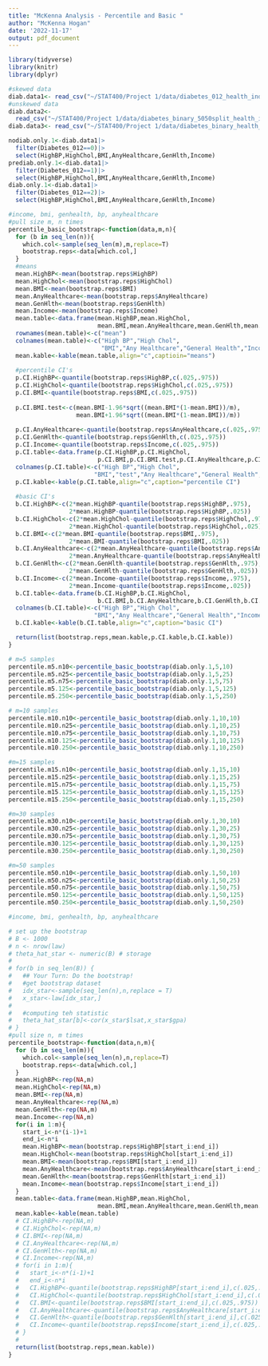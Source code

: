 ```yaml
---
title: "McKenna Analysis - Percentile and Basic "
author: "McKenna Hogan"
date: '2022-11-17'
output: pdf_document
---
```


```r
library(tidyverse)
library(knitr)
library(dplyr)
```

```r
#skewed data
diab.data1<- read_csv("~/STAT400/Project 1/data/diabetes_012_health_indicators_BRFSS2015.csv")
#unskewed data
diab.data2<- 
  read_csv("~/STAT400/Project 1/data/diabetes_binary_5050split_health_indicators_BRFSS2015.csv")
diab.data3<- read_csv("~/STAT400/Project 1/data/diabetes_binary_health_indicators_BRFSS2015.csv")

nodiab.only.1<-diab.data1|>
  filter(Diabetes_012==0)|>
  select(HighBP,HighChol,BMI,AnyHealthcare,GenHlth,Income)
prediab.only.1<-diab.data1|>
  filter(Diabetes_012==1)|>
  select(HighBP,HighChol,BMI,AnyHealthcare,GenHlth,Income)
diab.only.1<-diab.data1|>
  filter(Diabetes_012==2)|>
  select(HighBP,HighChol,BMI,AnyHealthcare,GenHlth,Income)
```

```r
#income, bmi, genhealth, bp, anyhealthcare
#pull size m, n times
percentile_basic_bootstrap<-function(data,m,n){
  for (b in seq_len(n)){
    which.col<-sample(seq_len(m),m,replace=T)
    bootstrap.reps<-data[which.col,]
  }
  #means
  mean.HighBP<-mean(bootstrap.reps$HighBP)
  mean.HighChol<-mean(bootstrap.reps$HighChol)
  mean.BMI<-mean(bootstrap.reps$BMI)
  mean.AnyHealthcare<-mean(bootstrap.reps$AnyHealthcare)
  mean.GenHlth<-mean(bootstrap.reps$GenHlth)
  mean.Income<-mean(bootstrap.reps$Income)
  mean.table<-data.frame(mean.HighBP,mean.HighChol,
                         mean.BMI,mean.AnyHealthcare,mean.GenHlth,mean.Income)
  rownames(mean.table)<-c("mean")
  colnames(mean.table)<-c("High BP","High Chol",
                          "BMI","Any Healthcare","General Health","Income")
  mean.kable<-kable(mean.table,align="c",captioin="means")
  
  #percentile CI's
  p.CI.HighBP<-quantile(bootstrap.reps$HighBP,c(.025,.975))
  p.CI.HighChol<-quantile(bootstrap.reps$HighChol,c(.025,.975))
  p.CI.BMI<-quantile(bootstrap.reps$BMI,c(.025,.975))
  
  p.CI.BMI.test<-c(mean.BMI-1.96*sqrt((mean.BMI*(1-mean.BMI))/m),
                   mean.BMI+1.96*sqrt((mean.BMI*(1-mean.BMI))/m))
  
  p.CI.AnyHealthcare<-quantile(bootstrap.reps$AnyHealthcare,c(.025,.975))
  p.CI.GenHlth<-quantile(bootstrap.reps$GenHlth,c(.025,.975))
  p.CI.Income<-quantile(bootstrap.reps$Income,c(.025,.975))
  p.CI.table<-data.frame(p.CI.HighBP,p.CI.HighChol,
                         p.CI.BMI,p.CI.BMI.test,p.CI.AnyHealthcare,p.CI.GenHlth,p.CI.Income)
  colnames(p.CI.table)<-c("High BP","High Chol",
                        "BMI","test","Any Healthcare","General Health","Income")
  p.CI.kable<-kable(p.CI.table,align="c",caption="percentile CI")
  
  #basic CI's
  b.CI.HighBP<-c(2*mean.HighBP-quantile(bootstrap.reps$HighBP,.975),
                 2*mean.HighBP-quantile(bootstrap.reps$HighBP,.025))
  b.CI.HighChol<-c(2*mean.HighChol-quantile(bootstrap.reps$HighChol,.975),
                 2*mean.HighChol-quantile(bootstrap.reps$HighChol,.025))
  b.CI.BMI<-c(2*mean.BMI-quantile(bootstrap.reps$BMI,.975),
                 2*mean.BMI-quantile(bootstrap.reps$BMI,.025))
  b.CI.AnyHealthcare<-c(2*mean.AnyHealthcare-quantile(bootstrap.reps$AnyHealthcare,.975),
                 2*mean.AnyHealthcare-quantile(bootstrap.reps$AnyHealthcare,.025))
  b.CI.GenHlth<-c(2*mean.GenHlth-quantile(bootstrap.reps$GenHlth,.975),
                 2*mean.GenHlth-quantile(bootstrap.reps$GenHlth,.025))
  b.CI.Income<-c(2*mean.Income-quantile(bootstrap.reps$Income,.975),
                 2*mean.Income-quantile(bootstrap.reps$Income,.025))
  b.CI.table<-data.frame(b.CI.HighBP,b.CI.HighChol,
                         b.CI.BMI,b.CI.AnyHealthcare,b.CI.GenHlth,b.CI.Income)
  colnames(b.CI.table)<-c("High BP","High Chol",
                        "BMI","Any Healthcare","General Health","Income")
  b.CI.kable<-kable(b.CI.table,align="c",caption="basic CI")

  return(list(bootstrap.reps,mean.kable,p.CI.kable,b.CI.kable))
}
```

```r
# m=5 samples
percentile.m5.n10<-percentile_basic_bootstrap(diab.only.1,5,10)
percentile.m5.n25<-percentile_basic_bootstrap(diab.only.1,5,25)
percentile.m5.n75<-percentile_basic_bootstrap(diab.only.1,5,75)
percentile.m5.125<-percentile_basic_bootstrap(diab.only.1,5,125)
percentile.m5.250<-percentile_basic_bootstrap(diab.only.1,5,250)

# m=10 samples
percentile.m10.n10<-percentile_basic_bootstrap(diab.only.1,10,10)
percentile.m10.n25<-percentile_basic_bootstrap(diab.only.1,10,25)
percentile.m10.n75<-percentile_basic_bootstrap(diab.only.1,10,75)
percentile.m10.125<-percentile_basic_bootstrap(diab.only.1,10,125)
percentile.m10.250<-percentile_basic_bootstrap(diab.only.1,10,250)

#m=15 samples
percentile.m15.n10<-percentile_basic_bootstrap(diab.only.1,15,10)
percentile.m15.n25<-percentile_basic_bootstrap(diab.only.1,15,25)
percentile.m15.n75<-percentile_basic_bootstrap(diab.only.1,15,75)
percentile.m15.125<-percentile_basic_bootstrap(diab.only.1,15,125)
percentile.m15.250<-percentile_basic_bootstrap(diab.only.1,15,250)

#m=30 samples
percentile.m30.n10<-percentile_basic_bootstrap(diab.only.1,30,10)
percentile.m30.n25<-percentile_basic_bootstrap(diab.only.1,30,25)
percentile.m30.n75<-percentile_basic_bootstrap(diab.only.1,30,75)
percentile.m30.125<-percentile_basic_bootstrap(diab.only.1,30,125)
percentile.m30.250<-percentile_basic_bootstrap(diab.only.1,30,250)

#m=50 samples
percentile.m50.n10<-percentile_basic_bootstrap(diab.only.1,50,10)
percentile.m50.n25<-percentile_basic_bootstrap(diab.only.1,50,25)
percentile.m50.n75<-percentile_basic_bootstrap(diab.only.1,50,75)
percentile.m50.125<-percentile_basic_bootstrap(diab.only.1,50,125)
percentile.m50.250<-percentile_basic_bootstrap(diab.only.1,50,250)

```


```r
#income, bmi, genhealth, bp, anyhealthcare

# set up the bootstrap
# B <- 1000
# n <- nrow(law)
# theta_hat_star <- numeric(B) # storage
# 
# for(b in seq_len(B)) {
#   ## Your Turn: Do the bootstrap!
#   #get bootstrap dataset
#   idx_star<-sample(seq_len(n),n,replace = T)
#   x_star<-law[idx_star,]
#   
#   #computing teh statistic
#   theta_hat_star[b]<-cor(x_star$lsat,x_star$gpa)
# }
#pull size n, m times
percentile_bootstrap<-function(data,n,m){
  for (b in seq_len(m)){
    which.col<-sample(seq_len(n),n,replace=T)
    bootstrap.reps<-data[which.col,]
  }
  mean.HighBP<-rep(NA,m)
  mean.HighChol<-rep(NA,m)
  mean.BMI<-rep(NA,m)
  mean.AnyHealthcare<-rep(NA,m)
  mean.GenHlth<-rep(NA,m)
  mean.Income<-rep(NA,m)
  for(i in 1:m){
    start_i<-n*(i-1)+1
    end_i<-n*i
    mean.HighBP<-mean(bootstrap.reps$HighBP[start_i:end_i])
    mean.HighChol<-mean(bootstrap.reps$HighChol[start_i:end_i])
    mean.BMI<-mean(bootstrap.reps$BMI[start_i:end_i])
    mean.AnyHealthcare<-mean(bootstrap.reps$AnyHealthcare[start_i:end_i])
    mean.GenHlth<-mean(bootstrap.reps$GenHlth[start_i:end_i])
    mean.Income<-mean(bootstrap.reps$Income[start_i:end_i])
  }
  mean.table<-data.frame(mean.HighBP,mean.HighChol,
                         mean.BMI,mean.AnyHealthcare,mean.GenHlth,mean.Income)
  mean.kable<-kable(mean.table)
  # CI.HighBP<-rep(NA,m)
  # CI.HighChol<-rep(NA,m)
  # CI.BMI<-rep(NA,m)
  # CI.AnyHealthcare<-rep(NA,m)
  # CI.GenHlth<-rep(NA,m)
  # CI.Income<-rep(NA,m)
  # for(i in 1:m){
  #   start_i<-n*(i-1)+1
  #   end_i<-n*i
  #   CI.HighBP<-quantile(bootstrap.reps$HighBP[start_i:end_i],c(.025,.975))
  #   CI.HighChol<-quantile(bootstrap.reps$HighChol[start_i:end_i],c(.025,.975))
  #   CI.BMI<-quantile(bootstrap.reps$BMI[start_i:end_i],c(.025,.975))
  #   CI.AnyHealthcare<-quantile(bootstrap.reps$AnyHealthcare[start_i:end_i],c(.025,.975))
  #   CI.GenHlth<-quantile(bootstrap.reps$GenHlth[start_i:end_i],c(.025,.975))
  #   CI.Income<-quantile(bootstrap.reps$Income[start_i:end_i],c(.025,.975))
  # }
  # 
  return(list(bootstrap.reps,mean.kable))
}

```
